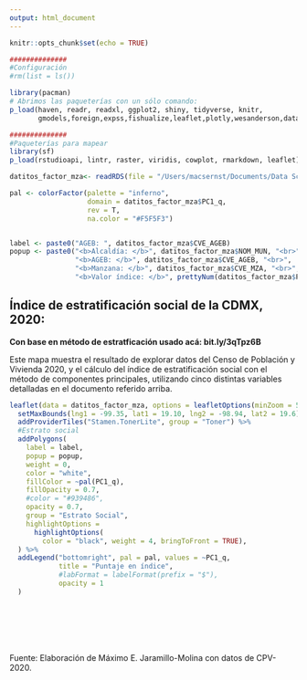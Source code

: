 ```yaml
---
output: html_document
---
```


```r
knitr::opts_chunk$set(echo = TRUE)

##############
#Configuración
#rm(list = ls())

```


```r
library(pacman)
# Abrimos las paqueterías con un sólo comando:
p_load(haven, readr, readxl, ggplot2, shiny, tidyverse, knitr,
       gmodels,foreign,expss,fishualize,leaflet,plotly,wesanderson,data.table)

##############
#Paqueterías para mapear
library(sf)
p_load(rstudioapi, lintr, raster, viridis, cowplot, rmarkdown, leaflet)

```




```r
datitos_factor_mza<- readRDS(file = "/Users/macsernst/Documents/Data Science/Repos/Gatitos/2021A/censo_2020/datitos_factor_mza.rds")

pal <- colorFactor(palette = "inferno",
                   domain = datitos_factor_mza$PC1_q,
                   rev = T,
                   na.color = "#F5F5F3")


label <- paste0("AGEB: ", datitos_factor_mza$CVE_AGEB)
popup <- paste0("<b>Alcaldía: </b>", datitos_factor_mza$NOM_MUN, "<br>",
                "<b>AGEB: </b>", datitos_factor_mza$CVE_AGEB, "<br>",
                "<b>Manzana: </b>", datitos_factor_mza$CVE_MZA, "<br>",
                "<b>Valor índice: </b>", prettyNum(datitos_factor_mza$PC1, digits=4), "<br>")


```

## Índice de estratificación social de la CDMX, 2020:
**Con base en método de estratficación usado acá: bit.ly/3qTpz6B**

Este mapa muestra el resultado de explorar datos del Censo de Población y Vivienda 2020, y el cálculo del índice de estratificación social con el método de componentes principales, utilizando cinco distintas variables detalladas en el documento referido arriba. 


```r




leaflet(data = datitos_factor_mza, options = leafletOptions(minZoom = 5)) %>%
  setMaxBounds(lng1 = -99.35, lat1 = 19.10, lng2 = -98.94, lat2 = 19.6) %>%
  addProviderTiles("Stamen.TonerLite", group = "Toner") %>% 
  #Estrato social
  addPolygons(
    label = label,
    popup = popup,
    weight = 0,
    color = "white",
    fillColor = ~pal(PC1_q),
    fillOpacity = 0.7,
    #color = "#939486",
    opacity = 0.7,
    group = "Estrato Social",
    highlightOptions = 
      highlightOptions(
        color = "black", weight = 4, bringToFront = TRUE),
  ) %>% 
  addLegend("bottomright", pal = pal, values = ~PC1_q,
            title = "Puntaje en índice",
            #labFormat = labelFormat(prefix = "$"),
            opacity = 1
  )





  

```

Fuente: Elaboración de Máximo E. Jaramillo-Molina con datos de CPV-2020.

